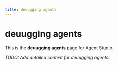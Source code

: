 ```yaml
---
title: deuugging agents
---
```


# deuugging agents

This is the **deuugging agents** page for Agent Studio.

_TODO: Add detailed content for deuugging agents._
